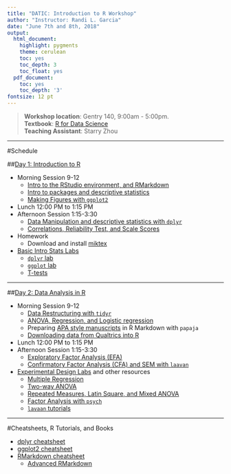 ```yaml
---
title: "DATIC: Introduction to R Workshop"
author: "Instructor: Randi L. Garcia"
date: "June 7th and 8th, 2018"
output:
  html_document:
    highlight: pygments
    theme: cerulean
    toc: yes
    toc_depth: 3
    toc_float: yes
  pdf_document:
    toc: yes
    toc_depth: '3'
fontsize: 12 pt
---
```


 > **Workshop location**: Gentry 140, 9:00am - 5:00pm.  
 > **Textbook**: [R for Data Science](http://r4ds.had.co.nz/index.html)  
 > **Teaching Assistant**: Starry Zhou

***

#Schedule

##[Day 1: Introduction to R](Day 1 Slides.pdf)

  + Morning Session 9-12
    - [Intro to the RStudio environment, and RMarkdown](Intro_to_R.html)
    - [Intro to packages and descriptive statistics](packages_descriptives.html)
    - [Making Figures with `ggplot2`](Intro_to_ggplot2.html)  
  + Lunch 12:00 PM to 1:15 PM
  + Afternoon Session 1:15-3:30
    - [Data Manipulation and descriptive statistics with `dplyr`](Intro_to_dplyr.html)  
    - [Correlations, Reliability Test, and Scale Scores](cor_reliability_ttest.html)
  + Homework
    - Download and install [miktex](https://miktex.org/)  
  + [Basic Intro Stats Labs](http://www.science.smith.edu/~rgarcia/sds201-S18/index.html)
    - [`dplyr` lab](http://www.science.smith.edu/~rgarcia/sds201-S18/labs/intro_to_data.html)
    - [`ggplot` lab](http://www.science.smith.edu/~rgarcia/sds201-S18/labs/data_visualization.html)
    - [T-tests](http://www.science.smith.edu/~rgarcia/sds201-S18/labs/inf_for_numerical_data.html)


***

##[Day 2: Data Analysis in R](Day 2 Slides.pdf)

  + Morning Session 9-12
    - [Data Restructuring with `tidyr`](Restructuring_with_tidyr.html)
    - [ANOVA, Regression, and Logistic regression](ANOVA_and_regression.html)
    - Preparing [APA style manuscripts](ReproducibleAPAstyle.pdf) in R Markdown with `papaja`
    - [Downloading data from Qualtrics into R](Downloading_qualtrics_data.html)
  + Lunch 12:00 PM to 1:15 PM  
  + Afternoon Session 1:15-3:30
    - [Exploratory Factor Analysis (EFA)](Exploratory_Factor_Analysis.html)
    - [Confirmatory Factor Analysis (CFA) and SEM with `laavan`](Confirmatory_Factor_Analysis_and_SEM.html)
  + [Experimental Design Labs](http://www.science.smith.edu/~rgarcia/sds290-S18/index.html) and other resources  
    - [Multiple Regression](http://www.science.smith.edu/~rgarcia/sds201-S18/labs/multiple_regression.html)
    - [Two-way ANOVA](http://www.science.smith.edu/~rgarcia/sds290-S18/lectures/09_bf2_inR.Rmd)
    - [Repeated Measures, Latin Square, and Mixed ANOVA](http://www.science.smith.edu/~rgarcia/sds290-S18/lectures/13_spitplot_design_inR.Rmd)
    - [Factor Analysis with `psych`](factor.pdf)
    - [`lavaan` tutorials](http://lavaan.ugent.be/tutorial/)

***

#Cheatsheets, R Tutorials, and Books

  + [dplyr cheatsheet](https://github.com/rstudio/cheatsheets/raw/master/data-transformation.pdf)
  + [ggplot2 cheatsheet](https://github.com/rstudio/cheatsheets/raw/master/data-visualization-2.1.pdf)
  + [RMarkdown cheatsheet](https://github.com/rstudio/cheatsheets/raw/master/rmarkdown-2.0.pdf) 
      - [Advanced RMarkdown](http://rmarkdown.rstudio.com/authoring_pandoc_markdown.html)



